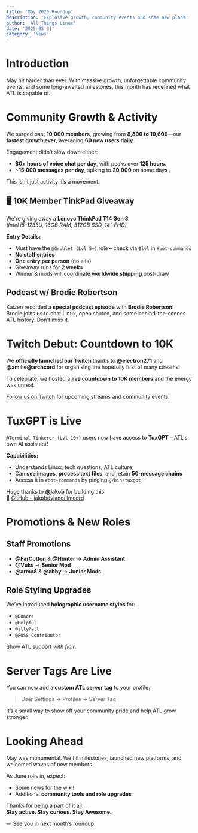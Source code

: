 ```yaml
---
title: 'May 2025 Roundup'
description: 'Explosive growth, community events and some new plans'
author: 'All Things Linux'
date: '2025-05-31'
category: 'News'
---
```


# Introduction

May hit harder than ever. With massive growth, unforgettable community events, and some long-awaited milestones, this month has redefined what ATL is capable of. 

# Community Growth & Activity

We surged past **10,000 members**, growing from **8,800 to 10,600**—our **fastest growth ever**, averaging **60 new users daily**.

Engagement didn’t slow down either:

- **80+ hours of voice chat per day**, with peaks over **125 hours**.
- **~15,000 messages per day**, spiking to **20,000** on some days .

This isn’t just activity it’s a movement.

## 🖥️ 10K Member TinkPad Giveaway

We're giving away a **Lenovo ThinkPad T14 Gen 3**  
*(Intel i5-1235U, 16GB RAM, 512GB SSD, 14” FHD)*

**Entry Details:**

- Must have the `@Grublet (Lvl 5+)` role – check via `$lvl` in `#bot-commands`
- **No staff entries**
- **One entry per person** (no alts)
- Giveaway runs for **2 weeks**
- Winner & mods will coordinate **worldwide shipping** post-draw

## Podcast w/ Brodie Robertson

Kaizen recorded a **special podcast episode** with **Brodie Robertson**!  
Brodie joins us to chat Linux, open source, and some behind-the-scenes ATL history. Don't miss it.

# Twitch Debut: Countdown to 10K

We **officially launched our Twitch** thanks to **@electron271** and **@amilie@archcord** for organising the hopefully first of many streams!

To celebrate, we hosted a **live countdown to 10K members** and the energy was unreal.

[Follow us on Twitch](https://www.twitch.tv/allthingslinux) for upcoming streams and community events.

# TuxGPT is Live

`@Terminal Tinkerer (Lvl 10+)` users now have access to **TuxGPT** – ATL's own AI assistant!

**Capabilities:**

- Understands Linux, tech questions, ATL culture
- Can **see images**, **process text files**, and retain **50-message chains**
- Access it in `#bot-commands` by pinging `@/bin/tuxgpt`

Huge thanks to **@jakob** for building this.  
🔗 [GitHub – jakobdylanc/llmcord](https://github.com/jakobdylanc/llmcord)

# Promotions & New Roles

## Staff Promotions

- **@FarCotton** & **@Hunter** → **Admin Assistant**   
- **@Vuks** → **Senior Mod** 
- **@armv8** & **@abby** → **Junior Mods**

## Role Styling Upgrades

We’ve introduced **holographic username styles** for:

- `@Donors`
- `@Helpful`
- `@ally@atl`
- `@FOSS Contributor`

Show ATL support *with flair*.

# Server Tags Are Live

You can now add a **custom ATL server tag** to your profile:

> User Settings → Profiles → Server Tag

It’s a small way to show off your community pride and help ATL grow stronger.

# Looking Ahead

May was monumental. We hit milestones, launched new platforms, and welcomed waves of new members.  

As June rolls in, expect:

- Some news for the wiki! 
- Additional **community tools and role upgrades**  

Thanks for being a part of it all.  
**Stay active. Stay curious. Stay Awesome.**

— See you in next month’s roundup.
